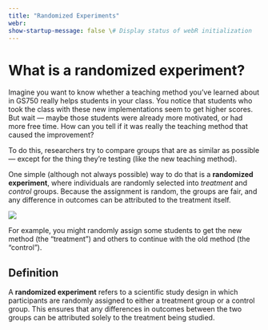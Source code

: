```yaml
---
title: "Randomized Experiments"
webr:
show-startup-message: false \# Display status of webR initialization
---
```

# What is a randomized experiment?

Imagine you want to know whether a teaching method you’ve learned about in GS750 really helps students in your class. You notice that students who took the class with these new implementations seem to get higher scores. But wait — maybe those students were already more motivated, or had more free time. How can you tell if it was really the teaching method that caused the improvement?

To do this, researchers try to compare groups that are as similar as possible — except for the thing they’re testing (like the new teaching method).

One simple (although not always possible) way to do that is a **randomized experiment**, where individuals are randomly selected into *treatment* and *control* groups. Because the assignment is random, the groups are fair, and any difference in outcomes can be attributed to the treatment itself.

[![](/images/randomized-controlled-trial.webp)](https://www.simplypsychology.org/randomized-controlled-trial.html)

For example, you might randomly assign some students to get the new method (the "treatment") and others to continue with the old method (the "control").

::: {.callout-note appearance="simple" collapse="false"}

## Definition

A **randomized experiment** refers to a scientific study design in which participants are randomly assigned to either a treatment group or a control group. This ensures that any differences in outcomes between the two groups can be attributed solely to the treatment being studied.
:::

